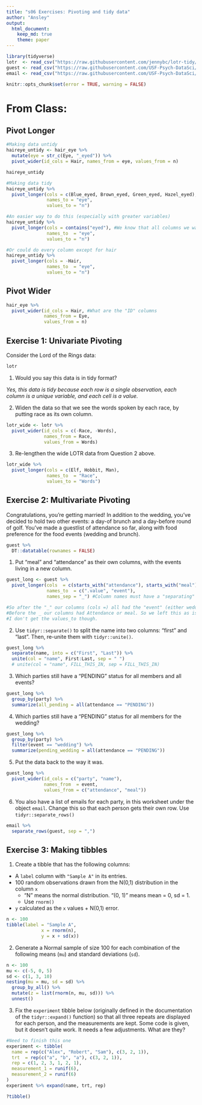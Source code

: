 ```yaml
---
title: "s06 Exercises: Pivoting and tidy data"
author: "Ansley"
output: 
  html_document:
    keep_md: true
    theme: paper
---
```


```r
library(tidyverse)
lotr  <- read_csv("https://raw.githubusercontent.com/jennybc/lotr-tidy/master/data/lotr_tidy.csv")
guest <- read_csv("https://raw.githubusercontent.com/USF-Psych-DataSci/Classroom/master/data/wedding/attend.csv")
email <- read_csv("https://raw.githubusercontent.com/USF-Psych-DataSci/Classroom/master/data/wedding/emails.csv")
```

<!---The following chunk allows errors when knitting--->

```r
knitr::opts_chunk$set(error = TRUE, warning = FALSE)
```

# From Class:

## Pivot Longer

```r
#Making data untidy
haireye_untidy <- hair_eye %>% 
  mutate(eye = str_c(Eye, "_eyed")) %>% 
  pivot_wider(id_cols = Hair, names_from = eye, values_from = n)

haireye_untidy

#Making data tidy
haireye_untidy %>% 
  pivot_longer(cols = c(Blue_eyed, Brown_eyed, Green_eyed, Hazel_eyed),
               names_to = "eye",
               values_to = "n")

#An easier way to do this (especially with greater variables)
haireye_untidy %>% 
  pivot_longer(cols = contains("eyed"), #We know that all columns we want to turn into a single column have "eyed" in their names. 
               names_to  = "eye",
               values_to = "n")

#Or could do every column except for hair
haireye_untidy %>% 
  pivot_longer(cols = -Hair,
               names_to  = "eye",
               values_to = "n")

```

## Pivot Wider

```r

hair_eye %>% 
  pivot_wider(id_cols = Hair, #What are the "ID" columns
              names_from = Eye, 
              values_from = n)

```



## Exercise 1: Univariate Pivoting

Consider the Lord of the Rings data:

```r
lotr
```

1. Would you say this data is in tidy format?

*Yes, this data is tidy because each row is a single observation, each column is a unique variable, and each cell is a value.*

   <!-- Describe why or why not in this space. -->

2. Widen the data so that we see the words spoken by each race, by putting race as its own column.

```r
lotr_wide <- lotr %>% 
  pivot_wider(id_cols = c(-Race, -Words), 
              names_from = Race, 
              values_from = Words)
```

3. Re-lengthen the wide LOTR data from Question 2 above.

```r
lotr_wide %>% 
  pivot_longer(cols = c(Elf, Hobbit, Man), 
               names_to  = "Race", 
               values_to = "Words")
```


## Exercise 2: Multivariate Pivoting

Congratulations, you're getting married! In addition to the wedding, you've 
decided to hold two other events: a day-of brunch and a day-before round of 
golf. You've made a guestlist of attendance so far, along with food preference 
for the food events (wedding and brunch).

```r
guest %>% 
  DT::datatable(rownames = FALSE)
```

1. Put "meal" and "attendance" as their own columns, with the events living in a new column.

```r
guest_long <- guest %>% 
  pivot_longer(cols  = c(starts_with("attendance"), starts_with("meal")),
               names_to  = c(".value", "event"),
               names_sep = "_") #Column names must have a "separating" character

#So after the "_" our columns (cols =) all had the "event" (either wedding, brunch, or golf). That's why the name of event comes *second*, (names_to) because the name of the event is after the _ in our column names. This creates a column named "event" with these values in it.
#Before the _ our columns had Attendance or meal. So we left this as is. This created the two columns named "attendance" and "meal" with these values in them.
#I don't get the values_to though.
```

2. Use `tidyr::separate()` to split the name into two columns: "first" and 
"last". Then, re-unite them with `tidyr::unite()`.

```r
guest_long %>% 
  separate(name, into = c("First", "Last")) %>% 
  unite(col = "name", First:Last, sep = " ")
  # unite(col = "name", FILL_THIS_IN, sep = FILL_THIS_IN)

```

3. Which parties still have a "PENDING" status for all members and all events?

```r
guest_long %>% 
  group_by(party) %>% 
  summarize(all_pending = all(attendance == "PENDING"))
```

4. Which parties still have a "PENDING" status for all members for the wedding?

```r
guest_long %>% 
  group_by(party) %>% 
  filter(event == "wedding") %>% 
  summarize(pending_wedding = all(attendance == "PENDING"))
```


5. Put the data back to the way it was.

```r
guest_long %>% 
  pivot_wider(id_cols = c("party", "name"), 
              names_from  = event,
              values_from = c("attendance", "meal"))
```

6. You also have a list of emails for each party, in this worksheet under the 
   object `email`. Change this so that each person gets their own row. 
   Use `tidyr::separate_rows()`

```r
email %>% 
  separate_rows(guest, sep = ",")
```


## Exercise 3: Making tibbles

1. Create a tibble that has the following columns:

- A `label` column with `"Sample A"` in its entries.
- 100 random observations drawn from the N(0,1) distribution in the column `x`
  - "N" means the normal distribution. "(0, 1)" means mean = 0, sd = 1.
  - Use `rnorm()`
- `y` calculated as the `x` values + N(0,1) error. 

```r
n <- 100
tibble(label = "Sample A",
             x = rnorm(n),
             y = x + sd(x))
```


2. Generate a Normal sample of size 100 for each combination of the following 
means (`mu`) and standard deviations (`sd`).

```r
n <- 100
mu <- c(-5, 0, 5)
sd <- c(1, 3, 10)
nesting(mu = mu, sd = sd) %>% 
  group_by_all() %>% 
  mutate(z = list(rnorm(n, mu, sd))) %>% 
  unnest()
```


3. Fix the `experiment` tibble below (originally defined in the documentation 
of the `tidyr::expand()` function) so that all three repeats are displayed for 
each person, and the measurements are kept. Some code is given, but it doesn't
quite work. It needs a few adjustments. What are they?

```r
#Need to finish this one
experiment <- tibble(
  name = rep(c("Alex", "Robert", "Sam"), c(3, 2, 1)),
  trt  = rep(c("a", "b", "a"), c(3, 2, 1)),
  rep = c(1, 2, 3, 1, 2, 1),
  measurement_1 = runif(6),
  measurement_2 = runif(6)
)
experiment %>% expand(name, trt, rep)

?tibble()
```


